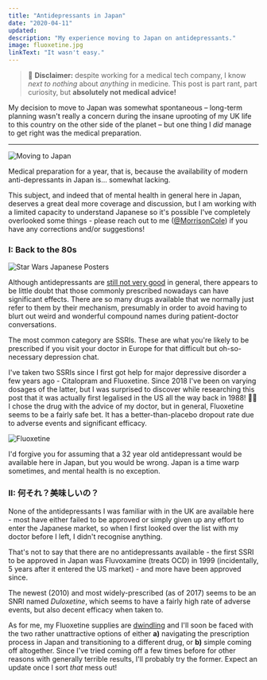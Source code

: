 ```yaml
---
title: "Antidepressants in Japan"
date: "2020-04-11"
updated:
description: "My experience moving to Japan on antidepressants."
image: fluoxetine.jpg
linkText: "It wasn't easy."
---
```


> 🙅 **Disclaimer:** despite working for a medical tech company, I know _next to nothing_ about _anything_ in medicine. This post is part rant, part curiosity, but **absolutely not medical advice!** 

My decision to move to Japan was somewhat spontaneous – long-term planning wasn't 
really a concern during the insane uprooting of my UK life to this country on the 
other side of the planet – but one thing I _did_ manage to get right was the medical preparation.

---

![Moving to Japan](./moving.jpg)

Medical preparation for a year, that is, because the availability of modern anti-depressants in Japan is... somewhat lacking.

This subject, and indeed that of mental health in general here in Japan, deserves a great deal more coverage and 
discussion, but I am working with a limited capacity to understand Japanese so it's possible I've completely overlooked 
some things - please reach out to me ([@MorrisonCole](https://twitter.com/morrisoncole)) if you have any corrections and/or suggestions!

### I: Back to the 80s

![Star Wars Japanese Posters](./80s.jpg)

Although antidepressants are [still not very good](https://www.thelancet.com/journals/lancet/article/PIIS0140-6736(17)32802-7/fulltext#fig3) in general, there appears to be little doubt that those commonly prescribed nowadays can have significant effects. There are so many drugs available that we normally just refer to them by their mechanism, presumably in order to avoid having to blurt out weird and wonderful compound names during patient-doctor conversations.

The most common category are SSRIs. These are what you're likely to be prescribed if you visit your doctor in Europe for that difficult but oh-so-necessary depression chat.

I've taken two SSRIs since I first got help for major depressive disorder a few years ago - Citalopram and Fluoxetine. Since 2018 I've been on varying dosages of the latter, but I was surprised to discover while researching this post that it was actually first legalised in the US all the way back in 1988! 👴🏼 I chose the drug with the advice of my doctor, but in general, Fluoxetine seems to be a fairly safe bet. It has a better-than-placebo dropout rate due to adverse events and significant efficacy.

![Fluoxetine](./fluoxetine.jpg)

I'd forgive you for assuming that a 32 year old antidepressant would be available here in Japan, but you would be wrong. Japan is a time warp sometimes, and mental health is no exception.

### II: 何それ？美味しいの？

None of the antidepressants I was familiar with in the UK are available here - most have either failed to be approved or simply given up any effort to enter the Japanese market, so when I first looked over the list with my doctor before I left, I didn't recognise anything.

That's not to say that there are no antidepressants available - the first SSRI to be approved in Japan was Fluvoxamine (treats OCD) in 1999 (incidentally, 5 years after it entered the US market) - and more have been approved since.

The newest (2010) and most widely-prescribed (as of 2017) seems to be an SNRI named *Duloxetine*, which seems to have a fairly high rate of adverse events, but also decent efficacy when taken to.

As for me, my Fluoxetine supplies are [dwindling](https://www.youtube.com/watch?v=MvyP4Q870ZQ&feature=youtu.be&t=177) and I'll soon be faced with the two rather unattractive options of either **a)** navigating the prescription process in Japan and transitioning to a different drug, or **b)** simple coming off altogether. Since I've tried coming off a few times before for other reasons with generally terrible results, I'll probably try the former. Expect an update once I sort *that* mess out!